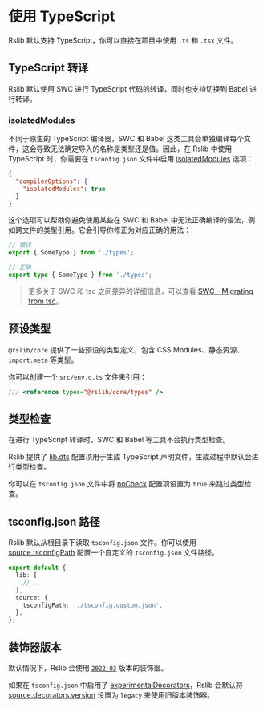 # 使用 TypeScript

Rslib 默认支持 TypeScript，你可以直接在项目中使用 `.ts` 和 `.tsx` 文件。

## TypeScript 转译

Rslib 默认使用 SWC 进行 TypeScript 代码的转译，同时也支持切换到 Babel 进行转译。

### isolatedModules

不同于原生的 TypeScript 编译器，SWC 和 Babel 这类工具会单独编译每个文件，这会导致无法确定导入的名称是类型还是值。因此，在 Rslib 中使用 TypeScript 时，你需要在 `tsconfig.json` 文件中启用 [isolatedModules](https://typescriptlang.org/tsconfig/#isolatedModules) 选项：

```json title="tsconfig.json"
{
  "compilerOptions": {
    "isolatedModules": true
  }
}
```

这个选项可以帮助你避免使用某些在 SWC 和 Babel 中无法正确编译的语法，例如跨文件的类型引用。它会引导你修正为对应正确的用法：

```ts
// 错误
export { SomeType } from './types';

// 正确
export type { SomeType } from './types';
```

> 更多关于 SWC 和 tsc 之间差异的详细信息，可以查看 [SWC - Migrating from tsc](https://swc.rs/docs/migrating-from-tsc)。

## 预设类型

`@rslib/core` 提供了一些预设的类型定义，包含 CSS Modules、静态资源、`import.meta` 等类型。

你可以创建一个 `src/env.d.ts` 文件来引用：

```ts title="src/env.d.ts"
/// <reference types="@rslib/core/types" />
```

## 类型检查

在进行 TypeScript 转译时，SWC 和 Babel 等工具不会执行类型检查。

Rslib 提供了 [lib.dts](/config/lib/dts) 配置项用于生成 TypeScript 声明文件，生成过程中默认会进行类型检查。

你可以在 `tsconfig.json` 文件中将 [noCheck](https://www.typescriptlang.org/tsconfig/#noCheck) 配置项设置为 `true` 来跳过类型检查。

## tsconfig.json 路径

Rslib 默认从根目录下读取 `tsconfig.json` 文件。你可以使用 [source.tsconfigPath](/config/rsbuild/source#sourcetsconfigpath) 配置一个自定义的 `tsconfig.json` 文件路径。

```ts title="rslib.config.ts"
export default {
  lib: [
    // ...
  ],
  source: {
    tsconfigPath: './tsconfig.custom.json',
  },
};
```

## 装饰器版本

默认情况下，Rslib 会使用 [`2022-03`](https://rsbuild.rs/zh/config/source/decorators) 版本的装饰器。

如果在 `tsconfig.json` 中启用了 [experimentalDecorators](https://www.typescriptlang.org/tsconfig/#experimentalDecorators)，Rslib 会默认将 [source.decorators.version](/config/rsbuild/source#sourcedecorators) 设置为 `legacy` 来使用旧版本装饰器。
